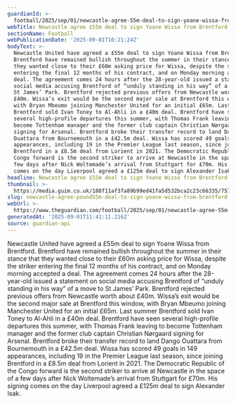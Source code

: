 ```yaml
---
guardianId: >-
  football/2025/sep/01/newcastle-agree-55m-deal-to-sign-yoane-wissa-from-brentford
webTitle: Newcastle agree £55m deal to sign Yoane Wissa from Brentford
sectionName: Football
webPublicationDate: '2025-09-01T10:21:24Z'
bodyText: >-
  Newcastle United have agreed a £55m deal to sign Yoane Wissa from Brentford.
  Brentford have remained bullish throughout the summer in their stance that
  they wanted close to their £60m asking price for Wissa, despite the striker
  entering the final 12 months of his contract, and on Monday morning accepted a
  deal. The agreement comes 24 hours after the 28-year-old issued a statement on
  social media accusing Brentford of “unduly standing in his way” of a move to
  St James’ Park. Brentford rejected previous offers from Newcastle worth about
  £40m. Wissa’s exit would be the second major sale at Brentford this window,
  with Bryan Mbeumo joining Manchester United for an initial £65m. Last summer
  Brentford sold Ivan Toney to Al-Ahli in a £40m deal. Brentford have seen
  several high-profile departures this summer, with Thomas Frank leaving to
  become Tottenham manager and the former club captain Christian Nørgaard
  signing for Arsenal. Brentford broke their transfer record to land Dango
  Ouattara from Bournemouth in a £42.5m deal. Wissa has scored 49 goals in 149
  appearances, including 19 in the Premier League last season, since joining
  Brentford in a £8.5m deal from Lorient in 2021. The Democratic Republic of the
  Congo forward is the second striker to arrive at Newcastle in the space of a
  few days after Nick Woltemade’s arrival from Stuttgart for £70m. His signing
  comes on the day Liverpool agreed a £125m deal to sign Alexander Isak.
headline: Newcastle agree £55m deal to sign Yoane Wissa from Brentford
thumbnail: >-
  https://media.guim.co.uk/188f11af3fa89b99ed41fa5d532bca2c23c66335/757_103_1827_1462/500.jpg
slug: newcastle-agree-pound55m-deal-to-sign-yoane-wissa-from-brentford
webUrl: >-
  https://www.theguardian.com/football/2025/sep/01/newcastle-agree-55m-deal-to-sign-yoane-wissa-from-brentford
generatedAt: '2025-09-01T11:41:11.216Z'
source: guardian-api
---
```

Newcastle United have agreed a £55m deal to sign Yoane Wissa from Brentford. Brentford have remained bullish throughout the summer in their stance that they wanted close to their £60m asking price for Wissa, despite the striker entering the final 12 months of his contract, and on Monday morning accepted a deal. The agreement comes 24 hours after the 28-year-old issued a statement on social media accusing Brentford of “unduly standing in his way” of a move to St James’ Park. Brentford rejected previous offers from Newcastle worth about £40m. Wissa’s exit would be the second major sale at Brentford this window, with Bryan Mbeumo joining Manchester United for an initial £65m. Last summer Brentford sold Ivan Toney to Al-Ahli in a £40m deal. Brentford have seen several high-profile departures this summer, with Thomas Frank leaving to become Tottenham manager and the former club captain Christian Nørgaard signing for Arsenal. Brentford broke their transfer record to land Dango Ouattara from Bournemouth in a £42.5m deal. Wissa has scored 49 goals in 149 appearances, including 19 in the Premier League last season, since joining Brentford in a £8.5m deal from Lorient in 2021. The Democratic Republic of the Congo forward is the second striker to arrive at Newcastle in the space of a few days after Nick Woltemade’s arrival from Stuttgart for £70m. His signing comes on the day Liverpool agreed a £125m deal to sign Alexander Isak.
